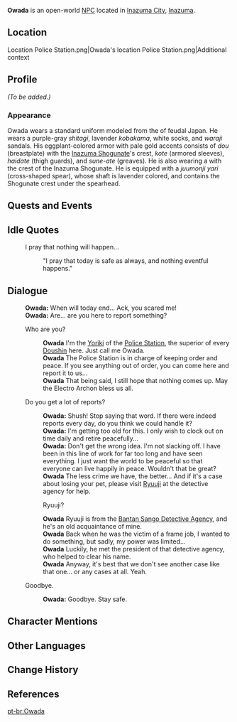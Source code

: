 {{Meta
<!-- Remove this template after adding the missing info -->
|missing_NPC_profile  = yes
}}
{{Character Infobox
|type             = Open-World NPC
|image            = NPC Owada.png
|region           = Inazuma
|location         = Inazuma
|title            = Yoriki
|voiceEN          = [[imdb:nm8517409|Kevin Andrew Rivera]]<ref>Twitter: [https://twitter.com/KevinARiveraVO/status/1547290821812137984 EN VA Self Announcement]</ref>
}}
'''Owada''' {{Lang|ja=大和田|ja_rm=Ouwada}} is an open-world [[NPC]] located in [[Inazuma City]], [[Inazuma]].

==Location==
<gallery>
Location Police Station.png|Owada's location
Police Station.png|Additional context
</gallery>

==Profile==
<!-- detailed story/lore information goes here -->
''(To be added.)''

===Appearance===
Owada wears a standard uniform modeled from the {{Lang|''ashigaru''|ja=足軽}} of feudal Japan. He wears a purple-gray ''shitagi'', lavender ''kobakama'', white socks, and ''waraji'' sandals. His eggplant-colored armor with pale gold accents consists of ''dou'' (breastplate) with the [[Inazuma Shogunate]]'s crest, ''kote'' (armored sleeves), ''haidate'' (thigh guards), and ''sune-ate'' (greaves). He is also wearing a {{Lang|''jingasa''|ja=陣笠}} with the crest of the Inazuma Shogunate. He is equipped with a ''juumonji yari'' (cross-shaped spear), whose shaft is lavender colored, and contains the Shogunate crest under the spearhead.

==Quests and Events==
{{Quests and Events}}

==Idle Quotes==
{{Dialogue Start}}
: {{DIcon|Idle}} I pray that nothing will happen...
:: {{A|VO Owada 01.ogg}} "I pray that today is safe as always, and nothing eventful happens."
{{Dialogue End}}

==Dialogue==
{{Dialogue Start}}
:'''Owada:''' When will today end... Ack, you scared me!
:'''Owada:''' Are... are you here to report something?
:{{DIcon}} Who are you?
::'''Owada''' I'm the [[Yoriki]] of the [[Police Station]], the superior of every [[Doushin]] here. Just call me Owada.
::'''Owada''' The Police Station is in charge of keeping order and peace. If you see anything out of order, you can come here and report it to us...
::'''Owada''' That being said, I still hope that nothing comes up. May the Electro Archon bless us all.
:{{DIcon}} Do you get a lot of reports?
::'''Owada:''' Shush! Stop saying that word. If there were indeed reports every day, do you think we could handle it?
::'''Owada:''' I'm getting too old for this. I only wish to clock out on time daily and retire peacefully...
::'''Owada:''' Don't get the wrong idea. I'm not slacking off. I have been in this line of work for far too long and have seen everything. I just want the world to be peaceful so that everyone can live happily in peace. Wouldn't that be great?
::'''Owada''' The less crime we have, the better... And if it's a case about losing your pet, please visit [[Ryuuji]] at the detective agency for help.
::{{DIcon}} Ryuuji?
::'''Owada''' Ryuuji is from the [[Bantan Sango Detective Agency]], and he's an old acquaintance of mine.
::'''Owada''' Back when he was the victim of a frame job, I wanted to do something, but sadly, my power was limited...
::'''Owada''' Luckily, he met the president of that detective agency, who helped to clear his name.
::'''Owada''' Anyway, it's best that we don't see another case like that one... or any cases at all. Yeah.
:{{DIcon}} Goodbye.
::'''Owada:''' Goodbye. Stay safe.
{{Dialogue End}}

==Character Mentions==
{{Character Mentions}}

==Other Languages==
{{Other Languages
|default_hidden = 1
|en      = Owada
|zhs     = 大和田
|zhs_rm  = Dàhétián
|zht     = 大和田
|zht_rm  = Dàhétián
|ja      = 大和田
|ja_rm   = Ouwada
|ko      = 오와다
|es      = Owada
|fr      = Owada
|ru      = Овада
|th      = Owada
|vi      = Owada
|de      = Owada
|id      = Owada
|pt      = Owada
|tr      = Owada
|it      = Owada
}}

==Change History==
{{Change History|2.0}}

==References==
{{Reflist}}

[[pt-br:Owada]]